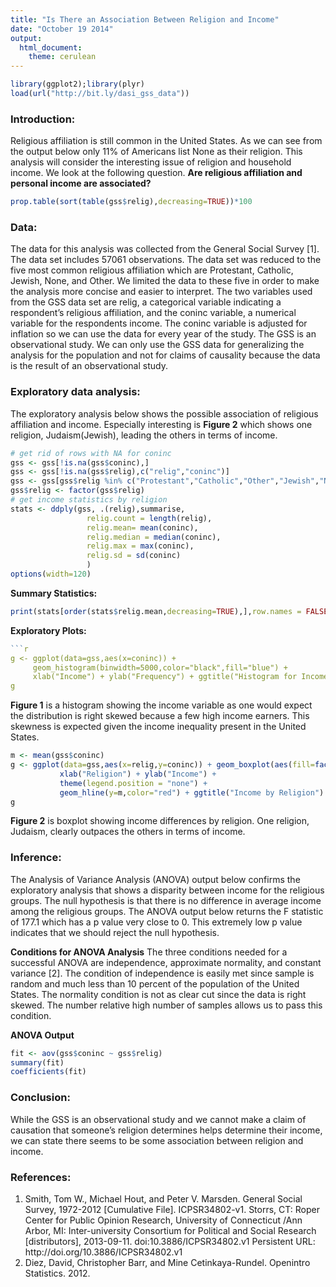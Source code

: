 ```yaml
---
title: "Is There an Association Between Religion and Income"
date: "October 19 2014"
output:
  html_document:
    theme: cerulean
---
```



```r
library(ggplot2);library(plyr)
load(url("http://bit.ly/dasi_gss_data"))
```


### Introduction:

Religious affiliation is still common in the United States. As we can see from the output below only 11% of Americans list None as their religion. This analysis will consider the interesting issue of religion and household income. We look at the following question. __Are religious affiliation and personal income are associated?__

```r
prop.table(sort(table(gss$relig),decreasing=TRUE))*100
```


### Data:

The data for this analysis was collected from the General Social Survey [1]. The data set includes 57061 observations. The data set was reduced to the five most common religious affiliation which are Protestant, Catholic, Jewish, None, and Other. We limited the data to these five in order to make the analysis more concise and easier to interpret. The two variables used from the GSS data set are relig, a categorical variable indicating a respondent's religious affiliation, and the coninc variable, a numerical variable for the respondents income. The coninc variable is adjusted for inflation so we can use the data for every year of the study. The GSS is an observational study. We can only use the GSS data for generalizing the analysis for the population and not for claims of causality because the data is the result of an observational study.

### Exploratory data analysis:
The exploratory analysis below shows the possible association of religious affiliation and income. Especially interesting is __Figure 2__ which shows one religion, Judaism(Jewish), leading the others in terms of income.

```r
# get rid of rows with NA for coninc
gss <- gss[!is.na(gss$coninc),]
gss <- gss[!is.na(gss$relig),c("relig","coninc")]
gss <- gss[gss$relig %in% c("Protestant","Catholic","Other","Jewish","None"),]
gss$relig <- factor(gss$relig)
# get income statistics by religion
stats <- ddply(gss, .(relig),summarise, 
                 relig.count = length(relig),
                 relig.mean= mean(coninc),
                 relig.median = median(coninc),
                 relig.max = max(coninc),
                 relig.sd = sd(coninc)
                 )
options(width=120)
```
__Summary Statistics:__
```r
print(stats[order(stats$relig.mean,decreasing=TRUE),],row.names = FALSE)
```

__Exploratory Plots:__
```r
```r
g <- ggplot(data=gss,aes(x=coninc)) + 
     geom_histogram(binwidth=5000,color="black",fill="blue") + 
     xlab("Income") + ylab("Frequency") + ggtitle("Histogram for Income")
g
```

__Figure 1__ is a histogram showing the income variable as one would expect the distribution is right skewed because a few high income earners. This skewness is expected given the income inequality present in the United States.

```r
m <- mean(gss$coninc)
g <- ggplot(data=gss,aes(x=relig,y=coninc)) + geom_boxplot(aes(fill=factor(relig))) +
           xlab("Religion") + ylab("Income") +
           theme(legend.position = "none") +
           geom_hline(y=m,color="red") + ggtitle("Income by Religion")
g
```

__Figure 2__ is boxplot showing income differences by religion. One religion, Judaism, clearly outpaces the others in terms of income. 

### Inference:

The Analysis of Variance Analysis (ANOVA) output below confirms the exploratory analysis that shows a disparity between income for the religious groups. The null hypothesis is that there is no difference in average income among the religious groups. The ANOVA output below returns the F statistic of 177.1 which has a p value very close to 0. This extremely low p value indicates that we should reject the null hypothesis.

__Conditions for ANOVA Analysis__
The three conditions needed for a successful ANOVA are independence, approximate normality, and constant variance [2]. The condition of independence is easily met since sample is random and much less than 10 percent of the population of the United States. The normality condition is not as clear cut since the data is right skewed. The number relative high number of samples allows us to pass this condition.  

__ANOVA Output__
```r
fit <- aov(gss$coninc ~ gss$relig)
summary(fit)
coefficients(fit)
```


### Conclusion:

While the GSS is an observational study and we cannot make a claim of causation that someone's religion determines helps determine their income, we can state there seems to be some association between religion and income.


### References:
1. Smith, Tom W., Michael Hout, and Peter V. Marsden. General Social Survey, 1972-2012 [Cumulative File]. ICPSR34802-v1. Storrs, CT: Roper Center for Public Opinion Research, University of Connecticut /Ann Arbor, MI: Inter-university Consortium for Political and Social Research [distributors], 2013-09-11. doi:10.3886/ICPSR34802.v1
Persistent URL: http://doi.org/10.3886/ICPSR34802.v1
2. Diez, David, Christopher Barr, and Mine Cetinkaya-Rundel. Openintro Statistics. 2012.